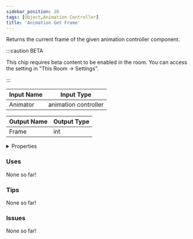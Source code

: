 ```yaml
---
sidebar_position: 28
tags: [Object,Animation Controller]
title: 'Animation Get Frame'
---
```


Returns the current frame of the given animation controller component.

:::caution BETA

This chip requires beta content to be enabled in the room. You can access the setting in "This Room -> Settings".

:::

<IChip uuid="5460ad14-4d51-4925-bd27-1ced46f10cb4"/>

| Input Name | Input Type |
|-----------|-----------|
| Animator | animation controller |

| Output Name | Output Type |
|-----------|-----------|
| Frame | int |


<details>
  <summary>Properties</summary>
  <div>
    <div>
    <table>
      <thead>
        <tr>
          <th>Is beta required?</th>
          <th>Yes</th>
        </tr>
        <tr>
          <th>Is this chip a trolling risk?</th>
          <th>No</th>
        </tr>
        <tr>
          <th>Is this chip a role assignment risk?</th>
          <th>No</th>
        </tr>
        <tr>
          <th>Chip UUID</th>
          <th>5460ad14-4d51-4925-bd27-1ced46f10cb4</th>
        </tr>
        <tr>
          <th>Room availability</th>
          <th>Available everywhere</th>
        </tr>
      </thead>
    </table>
    </div>
  </div>
</details>

### Uses

None so far!

### Tips

None so far!

### Issues

None so far!